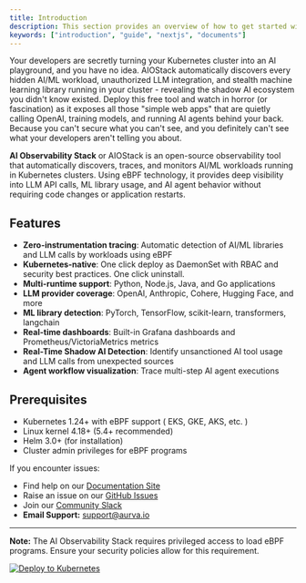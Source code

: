 ```yaml
---
title: Introduction
description: This section provides an overview of how to get started with AI Observability Stack.
keywords: ["introduction", "guide", "nextjs", "documents"]
---
```


<Note title="TLDR">
Your developers are secretly turning your Kubernetes cluster into an AI playground, and you have no idea. AIOStack automatically discovers every hidden AI/ML workload, unauthorized LLM integration, and stealth machine learning library running in your cluster - 
revealing the shadow AI ecosystem you didn't know existed. Deploy this free tool and watch in horror (or fascination) as it exposes all those "simple web apps" that are quietly calling OpenAI, training models, and running AI agents behind your back. Because you can't secure what you can't see, and you definitely can't see what your developers aren't telling you about.
</Note>


**AI Observability Stack** or AIOStack is an open-source observability tool that automatically discovers, 
traces, and monitors AI/ML workloads running in Kubernetes clusters. Using eBPF technology, it provides deep visibility into LLM API calls, ML library usage, and AI agent behavior without requiring code changes or application restarts.

## Features

- **Zero-instrumentation tracing**: Automatic detection of AI/ML libraries and LLM calls by workloads using eBPF
- **Kubernetes-native**: One click deploy as DaemonSet with RBAC and security best practices. One click uninstall.
- **Multi-runtime support**: Python, Node.js, Java, and Go applications
- **LLM provider coverage**: OpenAI, Anthropic, Cohere, Hugging Face, and more
- **ML library detection**: PyTorch, TensorFlow, scikit-learn, transformers, langchain
- **Real-time dashboards**: Built-in Grafana dashboards and Prometheus/VictoriaMetrics metrics
- **Real-Time Shadow AI Detection**: Identify unsanctioned AI tool usage and LLM calls from unexpected sources
- **Agent workflow visualization**: Trace multi-step AI agent executions


## Prerequisites

- Kubernetes 1.24+ with eBPF support ( EKS, GKE, AKS, etc. )
- Linux kernel 4.18+ (5.4+ recommended)
- Helm 3.0+ (for installation)
- Cluster admin privileges for eBPF programs

<CardGrid>
  <Card
    subtitle="Instructions"
    title="Deployment"
    description="Follow the quick start guide to install AIOStack and get up and running."
    href="/docs/installation"
  />
  <Card
    subtitle="Setup"
    title="Configuration"
    description="Configure your AIOStack and discover what you can do with it."
    href="/docs/home/setup"
    external={false}
  />
</CardGrid>



If you encounter issues:
- Find help on our [Documentation Site](https://ai.staging.aurva.io)
- Raise an issue on our [GitHub Issues](https://github.com/aurva-io/ai-observability-stack/issues)
- Join our [Community Slack](https://join.slack.com/t/av-ai-observability/shared_invite/zt-24000000000000000000000000000000)
- **Email Support:** support@aurva.io

---

**Note:** The AI Observability Stack requires privileged access to load eBPF programs. Ensure your security policies allow for this requirement.

[![Deploy to Kubernetes](https://img.shields.io/badge/Deploy%20to-Kubernetes-326CE5?style=for-the-badge&logo=kubernetes)](https://github.com/aurva-io/ai-observability-stack)

